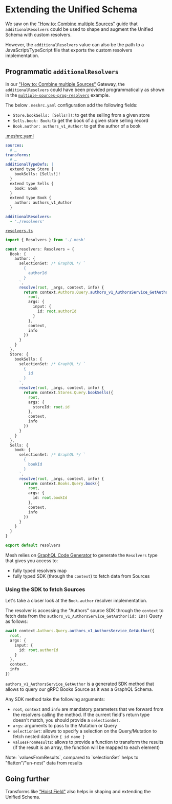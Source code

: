 
# Extending the Unified Schema

We saw on the ["How to: Combine multiple Sources"](/docs/getting-started/combine-multiple-sources)
guide that `additionalResolvers` could be used to shape and augment the Unified Schema with custom
resolvers.

However, the `additionalResolvers` value can also be the path to a JavaScript/TypeScript file that
exports the custom resolvers implementation.

## Programmatic `additionalResolvers`

In our ["How to: Combine multiple Sources"](/docs/getting-started/combine-multiple-sources) Gateway,
the `additionalResolvers` could have been provided programmatically as shown in the
[`multiple-sources-prog-resolvers`](https://github.com/charlypoly/graphql-mesh-docs-first-gateway/tree/master/packages/multiple-sources-prog-resolvers)
example.

The below `.meshrc.yaml` configuration add the following fields:

- `Store.bookSells: [Sells!]!`: to get the selling from a given store
- `Sells.book: Book`: to get the book of a given store selling record
- `Book.author: authors_v1_Author`: to get the author of a book

[.meshrc.yaml](https://github.com/charlypoly/graphql-mesh-docs-first-gateway/tree/master/packages/multiple-sources-prog-resolvers/.meshrc.yaml)

```yaml filename=".meshrc.yaml"
sources:
  # …
transforms:
  # …
additionalTypeDefs: |
  extend type Store {
    bookSells: [Sells!]!
  }
  extend type Sells {
    book: Book
  }
  extend type Book {
    author: authors_v1_Author
  }

additionalResolvers:
  - './resolvers'
```

[`resolvers.ts`](https://github.com/charlypoly/graphql-mesh-docs-first-gateway/tree/master/packages/multiple-sources-prog-resolvers/resolvers.ts)

```ts filename="resolvers.ts"
import { Resolvers } from './.mesh'

const resolvers: Resolvers = {
  Book: {
    author: {
      selectionSet: /* GraphQL */ `
        {
          authorId
        }
      `,
      resolve(root, _args, context, info) {
        return context.Authors.Query.authors_v1_AuthorsService_GetAuthor({
          root,
          args: {
            input: {
              id: root.authorId
            }
          },
          context,
          info
        })
      }
    }
  },
  Store: {
    bookSells: {
      selectionSet: /* GraphQL */ `
        {
          id
        }
      `,
      resolve(root, _args, context, info) {
        return context.Stores.Query.bookSells({
          root,
          args: {
            storeId: root.id
          },
          context,
          info
        })
      }
    }
  },
  Sells: {
    book: {
      selectionSet: /* GraphQL */ `
        {
          bookId
        }
      `,
      resolve(root, _args, context, info) {
        return context.Books.Query.book({
          root,
          args: {
            id: root.bookId
          },
          context,
          info
        })
      }
    }
  }
}

export default resolvers
```

Mesh relies on [GraphQL Code Generator](https://graphql-code-generator.com) to generate the
`Resolvers` type that gives you access to:

- fully typed resolvers map
- fully typed SDK (through the `context`) to fetch data from Sources

### Using the SDK to fetch Sources

Let's take a closer look at the `Book.author` resolver implementation.

The resolver is accessing the "Authors" source SDK through the `context` to fetch data from the
`authors_v1_AuthorsService_GetAuthor(id: ID!)` Query as follows:

```ts
await context.Authors.Query.authors_v1_AuthorsService_GetAuthor({
  root,
  args: {
    input: {
      id: root.authorId
    }
  },
  context,
  info
})
```

`authors_v1_AuthorsService_GetAuthor` is a generated SDK method that allows to query our gRPC Books
Source as it was a GraphQL Schema.

Any SDK method take the following arguments:

- `root`, `context` and `info` are mandatory parameters that we forward from the resolvers calling
  the method. If the current field's return type doesn't match, you should provide a `selectionSet`.
- `args`: arguments to pass to the Mutation or Query
- `selectionSet`: allows to specify a selection on the Query/Mutation to fetch nested data like
  `{ id name }`
- `valuesFromResults`: allows to provide a function to transform the results (if the result is an
  array, the function will be mapped to each element)

<Callout>
  Note: `valuesFromResults`, compared to `selectionSet` helps to "flatten"/"un-nest" data from
  results
</Callout>

## Going further

Transforms like ["Hoist Field"](/docs/transforms/hoist) also helps in shaping and extending the
Unified Schema.

